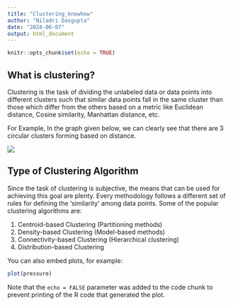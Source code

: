 ```yaml
---
title: "Clustering_knowhow"
author: "Niladri Dasgupta"
date: "2024-06-07"
output: html_document
---
```


```r
knitr::opts_chunk$set(echo = TRUE)
```

## **What is clustering?**

Clustering is the task of dividing the unlabeled data or data points into different clusters such that similar data points fall in the same cluster than those which differ from the others based on a metric like Euclidean distance, Cosine similarity, Manhattan distance, etc.

For Example, In the graph given below, we can clearly see that there are 3 circular clusters forming based on distance.

![](images/Clustering/what_is_clustering.jpg)


## **Type of Clustering Algorithm**

Since the task of clustering is subjective, the means that can be used for achieving this goal are plenty. Every methodology follows a different set of rules for defining the ‘similarity’ among data points.
Some of the popular clustering algorithms are:

1. Centroid-based Clustering (Partitioning methods)
2. Density-based Clustering (Model-based methods)
3. Connectivity-based Clustering (Hierarchical clustering)
4. Distribution-based Clustering


You can also embed plots, for example:

```r
plot(pressure)
```

Note that the `echo = FALSE` parameter was added to the code chunk to prevent printing of the R code that generated the plot.
